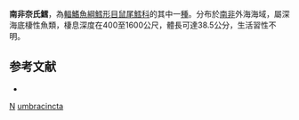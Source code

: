 {{Speciesbox
| taxon = Nezumia umbracincta
| status = NE
| status_system = IUCN3.1
| binomial_authority = [[Iwamoto|Iwamoto]] & [[Anderson|Anderson]], 1994
| synonyms = 
}}
'''南非奈氏鱈'''，為[[輻鰭魚綱|輻鰭魚綱]][[鱈形目|鱈形目]][[鼠尾鱈科|鼠尾鱈科]]的其中一[[種|種]]。分布於[[南非|南非]]外海海域，屬深海底棲性魚類，棲息深度在400至1600公尺，體長可達38.5公分，生活習性不明。

==参考文献==
*{{FishBase_species|genus=Nezumia|species=umbracincta|year=2011|month=12}}

{{taxonbar}}
[[Category:_1994年描述的鱼类|N]]
[[Category:奈氏鱈屬|umbracincta]]